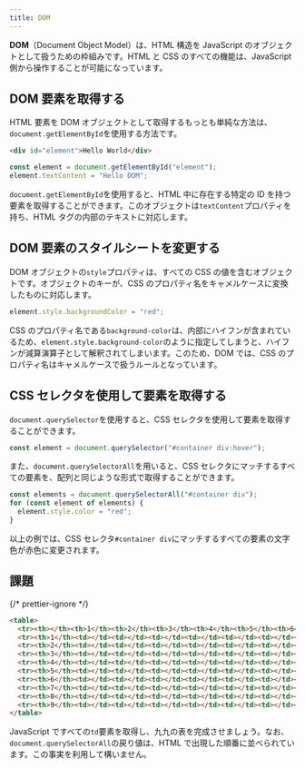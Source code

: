```yaml
---
title: DOM
---
```


**DOM**（Document Object Model）は、HTML 構造を JavaScript のオブジェクトとして扱うための枠組みです。HTML と CSS のすべての機能は、JavaScript 側から操作することが可能になっています。

## DOM 要素を取得する

HTML 要素を DOM オブジェクトとして取得するもっとも単純な方法は、`document.getElementById`を使用する方法です。

```html title="HTML"
<div id="element">Hello World</div>
```

```js title="JavaScript"
const element = document.getElementById("element");
element.textContent = "Hello DOM";
```

`document.getElementById`を使用すると、HTML 中に存在する特定の ID を持つ要素を取得することができます。このオブジェクトは`textContent`プロパティを持ち、HTML タグの内部のテキストに対応します。

## DOM 要素のスタイルシートを変更する

DOM オブジェクトの`style`プロパティは、すべての CSS の値を含むオブジェクトです。オブジェクトのキーが、CSS のプロパティ名をキャメルケースに変換したものに対応します。

```js
element.style.backgroundColor = "red";
```

CSS のプロパティ名である`background-color`は、内部にハイフンが含まれているため、`element.style.background-color`のように指定してしまうと、ハイフンが減算演算子として解釈されてしまいます。このため、DOM では、CSS のプロパティ名はキャメルケースで扱うルールとなっています。

## CSS セレクタを使用して要素を取得する

`document.querySelector`を使用すると、CSS セレクタを使用して要素を取得することができます。

```js
const element = document.querySelector("#container div:hover");
```

また、`document.querySelectorAll`を用いると、CSS セレクタにマッチするすべての要素を、配列と同じような形式で取得することができます。

```js
const elements = document.querySelectorAll("#container div");
for (const element of elements) {
  element.style.color = "red";
}
```

以上の例では、CSS セレクタ`#container div`にマッチするすべての要素の文字色が赤色に変更されます。

## 課題

{/* prettier-ignore */}
```html
<table>
  <tr><th></th><th>1</th><th>2</th><th>3</th><th>4</th><th>5</th><th>6</th><th>7</th><th>8</th><th>9</th></tr>
  <tr><th>1</th><td></td><td></td><td></td><td></td><td></td><td></td><td></td><td></td><td></td></tr>
  <tr><th>2</th><td></td><td></td><td></td><td></td><td></td><td></td><td></td><td></td><td></td></tr>
  <tr><th>3</th><td></td><td></td><td></td><td></td><td></td><td></td><td></td><td></td><td></td></tr>
  <tr><th>4</th><td></td><td></td><td></td><td></td><td></td><td></td><td></td><td></td><td></td></tr>
  <tr><th>5</th><td></td><td></td><td></td><td></td><td></td><td></td><td></td><td></td><td></td></tr>
  <tr><th>6</th><td></td><td></td><td></td><td></td><td></td><td></td><td></td><td></td><td></td></tr>
  <tr><th>7</th><td></td><td></td><td></td><td></td><td></td><td></td><td></td><td></td><td></td></tr>
  <tr><th>8</th><td></td><td></td><td></td><td></td><td></td><td></td><td></td><td></td><td></td></tr>
  <tr><th>9</th><td></td><td></td><td></td><td></td><td></td><td></td><td></td><td></td><td></td></tr>
</table>
```

JavaScript ですべての`td`要素を取得し、九九の表を完成させましょう。なお、`document.querySelectorAll`の戻り値は、HTML で出現した順番に並べられています。この事実を利用して構いません。
